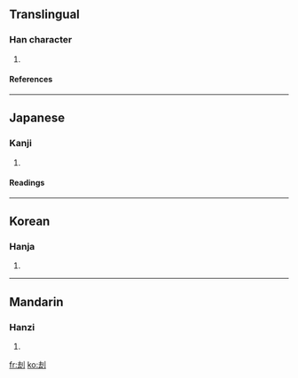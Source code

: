 {{see|劫}}

==Translingual==
===Han character===
{{Han char|rn=18|rad=刀|as=05|sn=7|four=|canj=土戈中弓 (GILN)}}
# {{defn|Han}}
====References====
{{Han ref|kx=0138.140|dkj=01926|dj=0313.020|hdz=10328.040|uh=5226|ud=21030}}
----
==Japanese==
===Kanji===
{{ja-kanji|grade=|rs=刀05}}
# {{defn|Japanese}}
====Readings====
{{ja-readings|on=[[きょう]] (kyō), [[こう]] (kō)|kun=[[おいやかす]] (oiyakasu)}}
----
==Korean==
===Hanja===
{{ko-hanja|hangeul=겁|rv=geop|mr=kŏp}}
# {{defn|Korean}}
----
==Mandarin==
===Hanzi===
{{cmn-hanzi|pin=[[jié]] ([[jie2]])|wg=chieh<sup>2</sup>}}
# {{defn|Mandarin}}

[[fr:刦]]
[[ko:刦]]